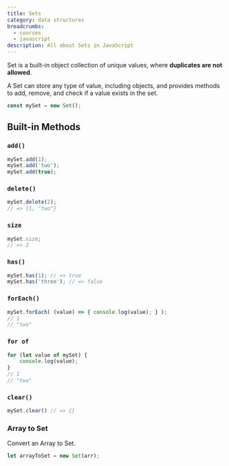 ```yaml
---
title: Sets
category: data structures
breadcrumbs: 
  - courses
  - javascript
description: All about Sets in JavaScript
---
```


Set is a built-in object collection of unique values, where **duplicates are not allowed**. 

A Set can store any type of value, including objects, and provides methods to add, remove, and check if a value exists in the set.


```javascript
const mySet = new Set();
```

## Built-in Methods

### `add()`
```javascript
mySet.add(1);
mySet.add('two'); 
mySet.add(true);
```

### `delete()`
```javascript
mySet.delete(2);
// => {1, "two"}
```

### `size`
```javascript
mySet.size;
// => 2
```

### `has()`
```javascript
mySet.has(1); // => true 
mySet.has('three'); // => false
```

### `forEach()`
```javascript
mySet.forEach( (value) => { console.log(value); } );
// 1
// "two"
```

### `for of`
```javascript
for (let value of mySet) {
    console.log(value);
}
// 1
// "two"
```

### `clear()`
```javascript
mySet.clear() // => {}
```

### Array to Set

Convert an Array to Set.

```javascript
let arrayToSet = new Set(arr);
```